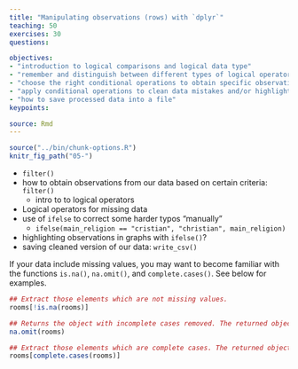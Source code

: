 ```yaml
---
title: "Manipulating observations (rows) with `dplyr`"
teaching: 50
exercises: 30
questions:

objectives: 
- "introduction to logical comparisons and logical data type"
- "remember and distinguish between different types of logical operators"
- "choose the right conditional operations to obtain specific observations from data using the `filter()` function"
- "apply conditional operations to clean data mistakes and/or highlight elements of interest in graphs using the `ifelse()` function"
- "how to save processed data into a file"
keypoints:

source: Rmd
---
```


```r
source("../bin/chunk-options.R")
knitr_fig_path("05-")
```

- `filter()`
- how to obtain observations from our data based on certain criteria: `filter()`
  - intro to to logical operators
- Logical operators for missing data
- use of `ifelse` to correct some harder typos "manually"
  - `ifelse(main_religion == "cristian", "christian", main_religion)`
- highlighting observations in graphs with `ifelse()`?
- saving cleaned version of our data: `write_csv()`



If your data include missing values, you may want to become familiar with the
functions `is.na()`, `na.omit()`, and `complete.cases()`. See below for
examples.



```r
## Extract those elements which are not missing values.
rooms[!is.na(rooms)]

## Returns the object with incomplete cases removed. The returned object is an atomic vector of type `"numeric"` (or `"double"`).
na.omit(rooms)

## Extract those elements which are complete cases. The returned object is an atomic vector of type `"numeric"` (or `"double"`).
rooms[complete.cases(rooms)]
```
